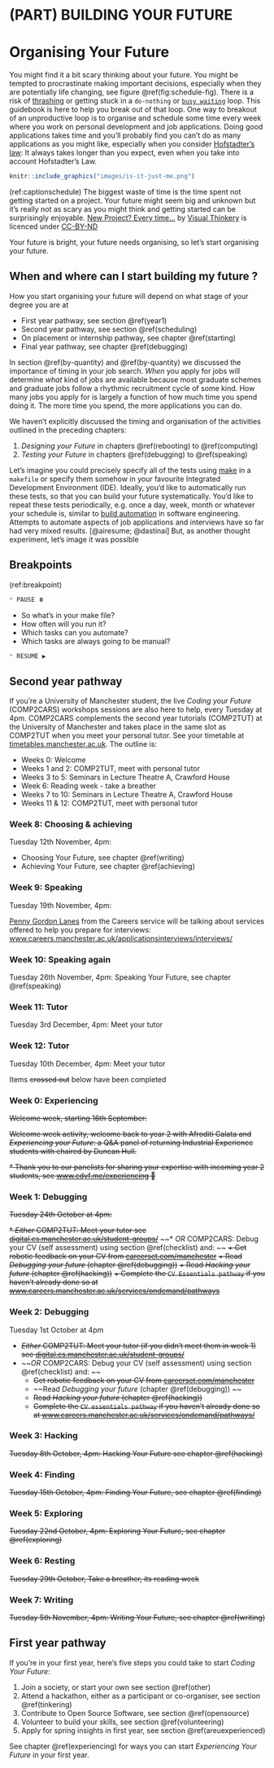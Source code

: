 # (PART) BUILDING YOUR FUTURE {-}

# Organising Your Future {#organising}
You might find it a bit scary thinking about your future. You might be tempted to procrastinate making important decisions, especially when they are potentially life changing, see figure \@ref(fig:schedule-fig). There is a risk of [thrashing](https://en.wikipedia.org/wiki/Thrashing_(computer_science)) or getting stuck in a `do-nothing` or [`busy waiting`](https://en.wikipedia.org/wiki/Busy_waiting) loop. This guidebook is here to help you break out of that loop. One way to breakout of an unproductive loop is to organise and schedule some time every week where you work on personal development and job applications. Doing good applications takes time and you'll probably find you can't do as many applications as you might like, especially when you consider [Hofstadter's law](https://en.wikipedia.org/wiki/Hofstadter%27s_law): It always takes longer than you expect, even when you take into account Hofstadter's Law.

```r
knitr::include_graphics("images/is-it-just-me.png")
```
(ref:captionschedule) The biggest waste of time is the time spent not getting started on a project. Your future might seem big and unknown but it's really not as scary as you might think and getting started can be surprisingly enjoyable. [New Project? Every time…](https://bryanmmathers.com/new-project-every-time/) by [Visual Thinkery](https://visualthinkery.com/) is licenced under [CC-BY-ND](https://creativecommons.org/licenses/by-nd/4.0/)

Your future is bright, your future needs organising, so let's start organising your future.

## When and where can I start building my future ? {#make}
How you start organising your future will depend on what stage of your degree you are at 

* First year pathway, see section \@ref(year1)
* Second year pathway, see section \@ref(scheduling) 
* On placement or internship pathway, see chapter \@ref(starting)
* Final year pathway, see chapter \@ref(debugging) 


In section \@ref(by-quantity) and \@ref(by-quantity) we discussed the importance of timing in your job search. *When* you apply for jobs will determine *what* kind of jobs are available because most graduate schemes and graduate jobs follow a rhythmic recruitment cycle of some kind. How many jobs you apply for is largely a function of how much time you spend doing it. The more time you spend, the more applications you can do.

We haven't explicitly discussed the timing and organisation of the activities outlined in the preceding chapters:

1. *Designing your Future* in chapters \@ref(rebooting) to \@ref(computing)
1. *Testing your Future* in chapters \@ref(debugging) to \@ref(speaking)

Let's imagine you could precisely specify all of the tests using [make](https://en.wikipedia.org/wiki/Make_(software)) in a `makefile` or specify them somehow in your favourite Integrated Development Environment (IDE). Ideally, you'd like to automatically run these tests, so that you can build your future systematically. You'd like to repeat these tests periodically, e.g. once a day, week, month or whatever your schedule is, similar to [build automation](https://en.wikipedia.org/wiki/Build_automation) in software engineering. Attempts to automate aspects of job applications and interviews have so far had very mixed results. [@airesume; @dastinai] But, as another thought experiment, let's image it was possible

## Breakpoints {#bp6}
(ref:breakpoint)

```md
* PAUSE ⏸️
```

* So what's in your make file? 
* How often will you run it?
* Which tasks can you automate?
* Which tasks are always going to be manual?

```md
* RESUME ▶️
```

## Second year pathway {#scheduling}

If you're a University of Manchester student, the live *Coding your Future* (COMP2CARS) workshops sessions are also here to help, every Tuesday at 4pm.  COMP2CARS complements the second year tutorials (COMP2TUT) at the University of Manchester and takes place in the same slot as COMP2TUT when you meet your personal tutor. See your timetable at [timetables.manchester.ac.uk](https://timetables.manchester.ac.uk/). The outline is:

* Weeks 0: Welcome
* Weeks 1 and 2: COMP2TUT, meet with personal tutor
* Weeks 3 to 5: Seminars in Lecture Theatre A, Crawford House
* Week 6: Reading week - take a breather
* Weeks 7 to 10: Seminars in Lecture Theatre A, Crawford House
* Weeks 11 & 12: COMP2TUT, meet with personal tutor


### Week 8: Choosing & achieving {#week8}

Tuesday 12th November, 4pm: 

* Choosing Your Future, see chapter \@ref(writing)
* Achieving Your Future, see chapter \@ref(achieving)

### Week 9: Speaking {#week9}

Tuesday 19th November, 4pm: 

[Penny Gordon Lanes](https://uk.linkedin.com/in/penneygordon-lanes) from the Careers service will be talking about services offered to help you prepare for interviews: [www.careers.manchester.ac.uk/applicationsinterviews/interviews/](https://www.careers.manchester.ac.uk/applicationsinterviews/interviews/)


### Week 10: Speaking again {#week10}

Tuesday 26th November, 4pm: Speaking Your Future, see chapter \@ref(speaking)

### Week 11: Tutor {#week11}


Tuesday 3rd December, 4pm: Meet your tutor 

### Week 12: Tutor {#week12}


Tuesday 10th December, 4pm: Meet your tutor 

Items ~~crossed out~~ below have been completed

### Week 0: Experiencing {#week0}

~~Welcome week, starting 16th September:~~

~~Welcome week activity, welcome back to year 2 with Afroditi Galata and *Experiencing your Future*: a Q&A panel of returning Industrial Experience students with chaired by Duncan Hull.~~ 

~~* Thank you to our panelists for sharing your expertise with incoming year 2 students, see [www.cdyf.me/experiencing](https://www.cdyf.me/experiencing) 🙏~~

### Week 1: Debugging {#week1}

~~Tuesday 24th October at 4pm:~~ 

~~* *Either* COMP2TUT: Meet your tutor see [digital.cs.manchester.ac.uk/student-groups/](https://digital.cs.manchester.ac.uk/student-groups/)~~
~~* *OR* COMP2CARS: Debug your CV (self assessment) using section \@ref(checklist) and: ~~
    ~~+ Get robotic feedback on your CV from [careerset.com/manchester](https://careerset.com/manchester)~~
    ~~+ Read *Debugging your future* (chapter \@ref(debugging))~~ 
    ~~+ Read *Hacking your future* (chapter \@ref(hacking))~~
    ~~+ Complete the `CV Essentials pathway` if you haven't already done so at [www.careers.manchester.ac.uk/services/ondemand/pathways](https://www.careers.manchester.ac.uk/services/ondemand/pathways/)~~

### Week 2: Debugging {#week2}

Tuesday 1st October at 4pm

* ~~*Either* COMP2TUT: Meet your tutor  (if you didn't meet them in week 1)  see [digital.cs.manchester.ac.uk/student-groups/](https://digital.cs.manchester.ac.uk/student-groups/)~~
* ~~*OR* COMP2CARS: Debug your CV (self assessment) using section \@ref(checklist) and: ~~
    + ~~Get robotic feedback on your CV from [careerset.com/manchester](https://careerset.com/manchester)~~
    + ~~Read *Debugging your future* (chapter \@ref(debugging)) ~~
    + ~~Read *Hacking your future* (chapter \@ref(hacking))~~
    + ~~Complete the `CV essentials pathway` if you haven't already done so at [www.careers.manchester.ac.uk/services/ondemand/pathways/](https://www.careers.manchester.ac.uk/services/ondemand/pathways/)~~

### Week 3: Hacking {#week3}

~~Tuesday 8th October, 4pm: Hacking Your Future see chapter \@ref(hacking)~~


### Week 4: Finding {#week4}

~~Tuesday 15th October, 4pm: Finding Your Future, see chapter \@ref(finding)~~


### Week 5: Exploring {#week5}

~~Tuesday 22nd October, 4pm: Exploring Your Future, see chapter \@ref(exploring)~~

### Week 6: Resting {#week6}


~~Tuesday 29th October, Take a breather, its reading week~~

### Week 7: Writing {#week7}


~~Tuesday 5th November, 4pm: Writing Your Future, see chapter \@ref(writing)~~


## First year pathway {#year1}

If you're in your first year, here's five steps you could take to start *Coding Your Future*:  

1. Join a society, or start your own see section \@ref(other)
1. Attend a hackathon, either as a participant or co-organiser, see section \@ref(tinkering) 
1. Contribute to Open Source Software, see section \@ref(opensource)
1. Volunteer to build your skills, see section \@ref(volunteering)
1. Apply for spring insights in first year, see section \@ref(areuexperienced) 

See chapter \@ref(experiencing) for ways you can start *Experiencing Your Future* in your first year.